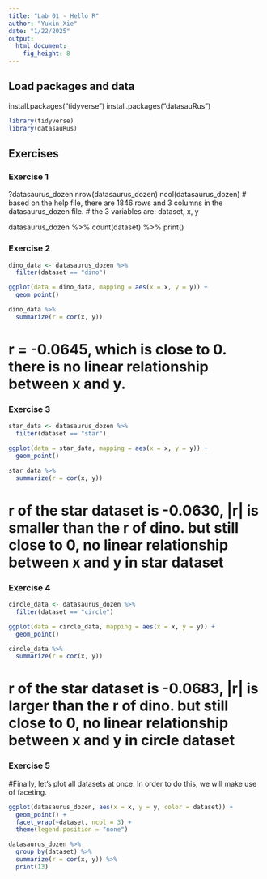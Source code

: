```yaml
---
title: "Lab 01 - Hello R"
author: "Yuxin Xie"
date: "1/22/2025"
output: 
  html_document: 
    fig_height: 8
---
```


## Load packages and data

install.packages("tidyverse")
install.packages("datasauRus")

```r
library(tidyverse) 
library(datasauRus)
```

## Exercises

### Exercise 1 
?datasaurus_dozen
nrow(datasaurus_dozen)
ncol(datasaurus_dozen)
# based on the help file, there are 1846 rows and 3 columns in the datasaurus_dozen file. 
# the 3 variables are: dataset, x, y 

datasaurus_dozen %>%
  count(dataset) %>%
  print()


### Exercise 2 
```r
dino_data <- datasaurus_dozen %>%
  filter(dataset == "dino")

ggplot(data = dino_data, mapping = aes(x = x, y = y)) +
  geom_point()
```

```r
dino_data %>%
  summarize(r = cor(x, y))
```
# r = -0.0645, which is close to 0. there is no linear relationship between x and y. 


### Exercise 3
```r
star_data <- datasaurus_dozen %>%
  filter(dataset == "star")

ggplot(data = star_data, mapping = aes(x = x, y = y)) +
  geom_point()
```

```r
star_data %>%
  summarize(r = cor(x, y))
```
# r of the star dataset is -0.0630, |r| is smaller than the r of dino. but still close to 0, no linear relationship between x and y in star dataset


### Exercise 4
```r
circle_data <- datasaurus_dozen %>%
  filter(dataset == "circle")

ggplot(data = circle_data, mapping = aes(x = x, y = y)) +
  geom_point()
```

```r
circle_data %>%
  summarize(r = cor(x, y))
```
# r of the star dataset is -0.0683, |r| is larger than the r of dino. but still close to 0, no linear relationship between x and y in circle dataset


### Exercise 5

#Finally, let’s plot all datasets at once. In order to do this, we will make use of faceting.
```r
ggplot(datasaurus_dozen, aes(x = x, y = y, color = dataset)) +
  geom_point() +
  facet_wrap(~dataset, ncol = 3) +
  theme(legend.position = "none")
```

```r
datasaurus_dozen %>%
  group_by(dataset) %>%
  summarize(r = cor(x, y)) %>%
  print(13)
```

